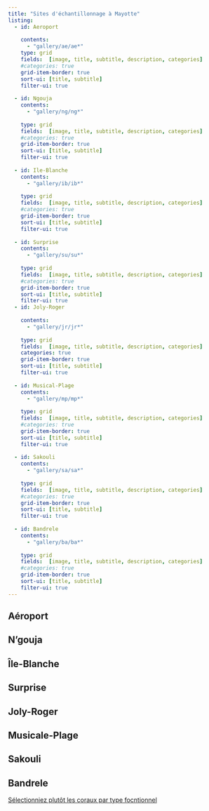 ```yaml
---
title: "Sites d'échantillonnage à Mayotte"
listing:
  - id: Aeroport
  
    contents: 
      - "gallery/ae/ae*"
    type: grid
    fields:  [image, title, subtitle, description, categories]
    #categories: true
    grid-item-border: true
    sort-ui: [title, subtitle]
    filter-ui: true
    
  - id: Ngouja
    contents: 
      - "gallery/ng/ng*"
      
    type: grid
    fields:  [image, title, subtitle, description, categories]
    #categories: true
    grid-item-border: true
    sort-ui: [title, subtitle]
    filter-ui: true
  
  - id: Ile-Blanche
    contents: 
      - "gallery/ib/ib*"
      
    type: grid
    fields:  [image, title, subtitle, description, categories]
    #categories: true
    grid-item-border: true
    sort-ui: [title, subtitle]
    filter-ui: true
    
  - id: Surprise
    contents: 
      - "gallery/su/su*"
      
    type: grid
    fields:  [image, title, subtitle, description, categories]
    #categories: true
    grid-item-border: true
    sort-ui: [title, subtitle]
    filter-ui: true
  - id: Joly-Roger
  
    contents: 
      - "gallery/jr/jr*"
     
    type: grid
    fields:  [image, title, subtitle, description, categories]
    categories: true
    grid-item-border: true
    sort-ui: [title, subtitle]
    filter-ui: true
    
  - id: Musical-Plage
    contents: 
      - "gallery/mp/mp*"
      
    type: grid
    fields:  [image, title, subtitle, description, categories]
    #categories: true
    grid-item-border: true
    sort-ui: [title, subtitle]
    filter-ui: true
  
  - id: Sakouli
    contents: 
      - "gallery/sa/sa*"
      
    type: grid
    fields:  [image, title, subtitle, description, categories]
    #categories: true
    grid-item-border: true
    sort-ui: [title, subtitle]
    filter-ui: true
    
  - id: Bandrele
    contents: 
      - "gallery/ba/ba*"
      
    type: grid
    fields:  [image, title, subtitle, description, categories]
    #categories: true
    grid-item-border: true
    sort-ui: [title, subtitle]
    filter-ui: true
---
```


## Aéroport

::: {#Aeroport}
:::

## N'gouja

::: {#Ngouja}
:::

## Île-Blanche

::: {#Ile-Blanche}
:::

## Surprise

::: {#Surprise}
:::

## Joly-Roger

::: {#Joly-Roger}
:::

## Musicale-Plage

::: {#Musical-Plage}
:::

## Sakouli

::: {#Sakouli}
:::

## Bandrele

::: {#Bandrele}
:::

<a href="listing_type.html"> Sélectionniez plutôt les coraux par type focntionnel </a>

